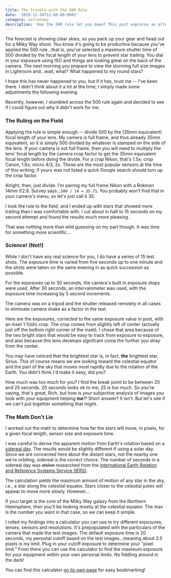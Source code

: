 ```yaml
---
title: The Trouble with the 500 Rule
date: '2019-12-30T12:00:00.000Z'
category: astronomy
description: 'Has the 500 rule let you down? This post explores an alternative.'
---
```



The forecast is showing clear skies, so you pack up your gear and head out for a Milky Way shoot. You know it's going to be productive because you've applied the 500 rule...that is, you've selected a maximum shutter time of 500 divided by the focal length of your lens to prevent star trailing. You dial in your exposure using ISO and things are looking great on the back of the camera. The next morning you prepare to view the stunning full size images in Lightroom and...wait, what? What happened to my round stars?

I hope this has never happened to you, but if it has, trust me -- I've been there. I didn't think about it a lot at the time; I simply made some adjustments the following evening.

Recently, however, I stumbled across the 500 rule again and decided to see if I could figure out why it didn't work for me.

### The Ruling on the Field

Applying the rule is simple enough -- divide 500 by the (35mm equivalent) focal length of your lens. My camera is full frame, and thus already 35mm equivalent, so it is simply 500 divided by whatever is stamped on the side of the lens. If your camera is not full frame, then you will need to multiply the lens' focal length by the camera crop factor to get the 35mm equivalent focal length before doing the divide. For a crop Nikon, that's 1.5x; crop Canon, 1.6x; micro 4/3, 2x. Those are the most popular sensors at the time of this writing; if yours was not listed a quick Google search should turn up the crop factor.

Alright, then, just divide. I'm pairing my full frame Nikon with a Rokinon 14mm f/2.8. Survey says...`500 / 14 = 35.71`. You probably won't find that in your camera's menu, so let's just call it 35.

I took the rule to the field, and I ended up with stars that showed more trailing than I was comfortable with. I cut about in half to 15 seconds on my second attempt and found the results much more pleasing.

That was nothing more than wild guessing on my part though. It was time for something more scientific...

### Science! (Not!)

While I don't have any real science for you, I do have a series of 15 test shots. The exposure time is varied from five seconds up to one minute and the shots were taken on the same evening in as quick succession as possible.

For the exposures up to 30 seconds, the camera's built in exposure stops were used. After 30 seconds, an intervalometer was used, with the exposure time increasing by 5 second increments.

The camera was on a tripod and the shutter released remotely in all cases to eliminate camera shake as a factor in the test.

Here are the exposures, corrected to the same exposure value in post, with an inset 1:1(ish) crop. The crop comes from slightly left of center (actually just off the bottom right corner of the inset); I chose that area because of the two bright stars that would be easy to track from exposure to exposure, and also because this lens develops signifcant coma the further you stray from the center.

<TestPhotoFlipper />

You may have noticed that the brightest star is, in fact, **the** brightest star, Sirius. This of course means we are looking toward the celestial equator and the part of the sky that moves most rapidly due to the rotation of the Earth. You didn't think I'd make it easy, did you?

How much was too much for you? I find the break point to be between 20 and 25 seconds. 20 seconds looks ok to me; 25 is too much. So you're saying, that's great, Rich, but how is _your_ subjective analysis of images _you_ took with _your_ equipment helping **me**?! Short answer? It isn't. But let's see if we can't put together something that might.

### The Math Don't Lie

I worked out the math to determine how far the stars will move, in pixels, for a given focal length, sensor size and exposure time.

I was careful to derive the apparent motion from Earth's rotation based on a [sidereal day](https://bit.ly/383T0td). The results would be slightly different if using a solar day. Since we are concerned here about the distant stars, not the nearby one we're orbiting, sidereal is the correct choice. The number of seconds in a sidereal day was <strike>stolen</strike> researched from the [International Earth Rotation and Reference Systems Service (IERS)](https://bit.ly/380YRje).

The calculation yields the maximum amount of motion of any star in the sky, i.e., a star along the celestial equator. Stars closer to the celestial poles will appear to move more slowly. However...

If your target is the core of the Milky Way galaxy from the Northern Hemisphere, then you'll be looking mostly at the celestial equator. The max is the number you want in that case, so we can keep it simple.

I rolled my findings into a calculator you can use to try different exposures, lenses, sensors and resolutions. It's prepopulated with the particulars of the camera that made the test images. The default exposure time is 20 seconds, my personal cutoff based on the test images...meaning about 3.5 pixels is my limit. Plug in your cutoff exposure to determine your "pixel limit." From there you can use the calculator to find the maximum exposure for your equipment within your own personal limits. No fiddling around in the dark!

<NoTrailCalculator />

You can find this calculator [on its own page](../../tools/untracked-star-motion-calculator/) for easy bookmarking!
